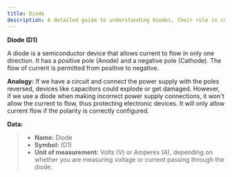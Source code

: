 ```yaml
---
title: Diode
description: A detailed guide to understanding diodes, their role in controlling electric current, and their applications in direct current (DC) and alternating current (AC) circuits.
---
```


**Diode (D1)**

A diode is a semiconductor device that allows current to flow in only one direction. 
It has a positive pole (Anode) and a negative pole (Cathode). The flow of current is 
permitted from positive to negative.

**Analogy:**
If we have a circuit and connect the power supply with the poles reversed, devices 
like capacitors could explode or get damaged. However, if we use a diode when making 
incorrect power supply connections, it won't allow the current to flow, thus protecting 
electronic devices. It will only allow current flow if the polarity is correctly 
configured.

**Data:**

> - **Name:** Diode
> - **Symbol:** (D1)
> - **Unit of measurement:** Volts (V) or Amperes (A), depending on whether you are measuring 
voltage or current passing through the diode.